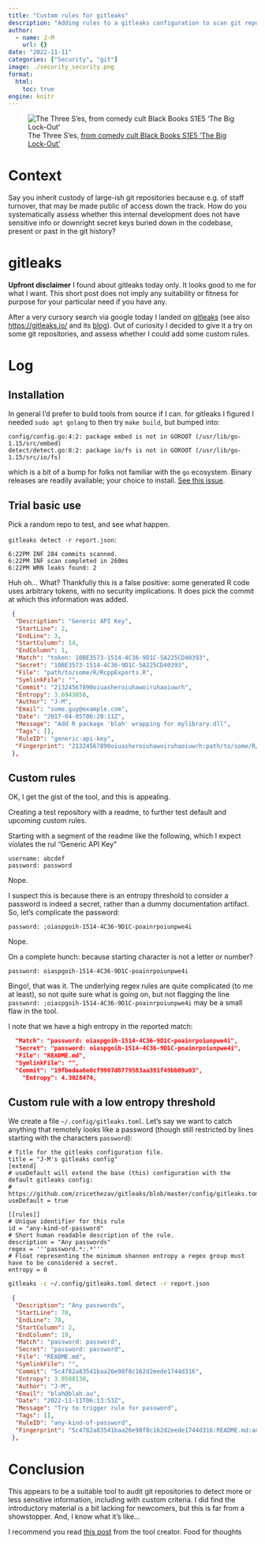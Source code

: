 ```yaml
---
title: "Custom rules for gitleaks"
description: "Adding rules to a gitleaks configuration to scan git repo for low-medium sensitivity information"
author:
  - name: J-M
    url: {}
date: "2022-11-11"
categories: ["Security", "git"]
image: ./security_security.png
format: 
  html:
    toc: true
engine: knitr
---
```


![The Three S'es, [from comedy cult Black Books S1E5 'The Big Lock-Out'](https://en.wikipedia.org/wiki/Black_Books)](./security_security.png "Security, security, security"){fig-alt="Black books season 1 episode 5 'The Big Lock-Out'"}

# Context

Say you inherit custody of large-ish git repositories because e.g. of staff turnover, that may be made public of access down the track. How do you systematically assess whether this internal development does not have sensitive info or downright secret keys buried down in the codebase, present or past in the git history?

# gitleaks

::: {.callout-note}

**Upfront disclaimer** I found about gitleaks today only. It looks good to me for what I want. This short post does not imply any suitability or fitness for purpose for your particular need if you have any.

:::

After a very cursory search via google today I landed on [gitleaks](https://github.com/zricethezav/gitleaks) (see also [https://gitleaks.io/](https://gitleaks.io/) and its [blog](https://blog.gitleaks.io)). Out of curiosity I decided to give it a try on some git repositories, and assess whether I could add some custom rules.

# Log

## Installation

::: {.callout-tip}

In general I'd prefer to build tools from source if I can. for gitleaks I figured I needed `sudo apt golang` to then try `make build`, but bumped into:

```text
config/config.go:4:2: package embed is not in GOROOT (/usr/lib/go-1.15/src/embed)
detect/detect.go:8:2: package io/fs is not in GOROOT (/usr/lib/go-1.15/src/io/fs)
```

which is a bit of a bump for folks not familiar with the `go` ecosystem. Binary releases are readily available; your choice to install. [See this issue](https://github.com/zricethezav/gitleaks/issues/1029).

:::

## Trial basic use

Pick a random repo to test, and see what happen.

`gitleaks detect -r report.json`:

```text
6:22PM INF 284 commits scanned.
6:22PM INF scan completed in 260ms
6:22PM WRN leaks found: 2
```

Huh oh... What? Thankfully this is a false positive: some generated R code uses arbitrary tokens, with no security implications. It does pick the commit at which this information was added.

```json
 {
  "Description": "Generic API Key",
  "StartLine": 2,
  "EndLine": 3,
  "StartColumn": 14,
  "EndColumn": 1,
  "Match": "token: 10BE3573-1514-4C36-9D1C-5A225CD40393",
  "Secret": "10BE3573-1514-4C36-9D1C-5A225CD40393",
  "File": "path/to/some/R/RcppExports.R",
  "SymlinkFile": "",
  "Commit": "21324567890oiuasheroiuhawoiruhaoiuwrh",
  "Entropy": 3.6943858,
  "Author": "J-M",
  "Email": "some.guy@example.com",
  "Date": "2017-04-05T06:20:11Z",
  "Message": "Add R package 'blah' wrapping for mylibrary.dll",
  "Tags": [],
  "RuleID": "generic-api-key",
  "Fingerprint": "21324567890oiuasheroiuhawoiruhaoiuwrh:path/to/some/R/RcppExports.R:generic-api-key:2"
 },
```

## Custom rules

OK, I get the gist of the tool, and this is appealing.

Creating a test repository with a readme, to further test default and upcoming custom rules. 

Starting with a segment of the readme like the following, which I expect violates the rul "Generic API Key"

```text
username: abcdef
password: password
```

Nope.

I suspect this is because there is an entropy threshold to consider a password is indeed a secret, rather than a dummy documentation artifact. So, let's complicate the password:

```text
password: ;oiaspgoih-1514-4C36-9D1C-poainrpoiunpwe4i
```

Nope.

On a complete hunch: because starting character is not a letter or number? 

```text
password: oiaspgoih-1514-4C36-9D1C-poainrpoiunpwe4i
```

Bingo!, that was it. The underlying regex rules are quite complicated (to me at least), so not quite sure what is going on, but not flagging the line `password: ;oiaspgoih-1514-4C36-9D1C-poainrpoiunpwe4i` may be a small flaw in the tool.

I note that we have a high entropy in the reported match:

```json
  "Match": "password: oiaspgoih-1514-4C36-9D1C-poainrpoiunpwe4i",
  "Secret": "password: oiaspgoih-1514-4C36-9D1C-poainrpoiunpwe4i",
  "File": "README.md",
  "SymlinkFile": "",
  "Commit": "19fbedaa6e0cf9907d8779583aa391f49bb09a03",
    "Entropy": 4.3028474,
```

## Custom rule with a low entropy threshold

We create a file `~/.config/gitleaks.toml`. Let's say we want to catch anything that remotely looks like a password (though still restricted by lines starting with the characters `password`):

```text
# Title for the gitleaks configuration file.
title = "J-M's gitleaks config"
[extend]
# useDefault will extend the base (this) configuration with the default gitleaks config:
# https://github.com/zricethezav/gitleaks/blob/master/config/gitleaks.toml
useDefault = true

[[rules]]
# Unique identifier for this rule
id = "any-kind-of-password"
# Short human readable description of the rule.
description = "Any passwords"
regex = '''password.*:.*'''
# Float representing the minimum shannon entropy a regex group must have to be considered a secret.
entropy = 0
```

```sh
gitleaks -c ~/.config/gitleaks.toml detect -r report.json
```

```json
 {
  "Description": "Any passwords",
  "StartLine": 70,
  "EndLine": 70,
  "StartColumn": 2,
  "EndColumn": 19,
  "Match": "password: password",
  "Secret": "password: password",
  "File": "README.md",
  "SymlinkFile": "",
  "Commit": "5c4782a83541baa26e98f8c162d2eede1744d316",
  "Entropy": 3.0588138,
  "Author": "J-M",
  "Email": "blah@blah.au",
  "Date": "2022-11-11T06:13:53Z",
  "Message": "Try to trigger rule for password",
  "Tags": [],
  "RuleID": "any-kind-of-password",
  "Fingerprint": "5c4782a83541baa26e98f8c162d2eede1744d316:README.md:any-kind-of-password:70"
 },
```

# Conclusion

This appears to be a suitable tool to audit git repositories to detect more or less sensitive information, including with custom criteria. I did find the introductory material is a bit lacking for newcomers, but this is far from a showstopper. And, I know what it's like...

I recommend you read [this post](https://blog.gitleaks.io/gitleaks-llc-announcement-d7d06a52e801) from the tool creator. Food for thoughts 


